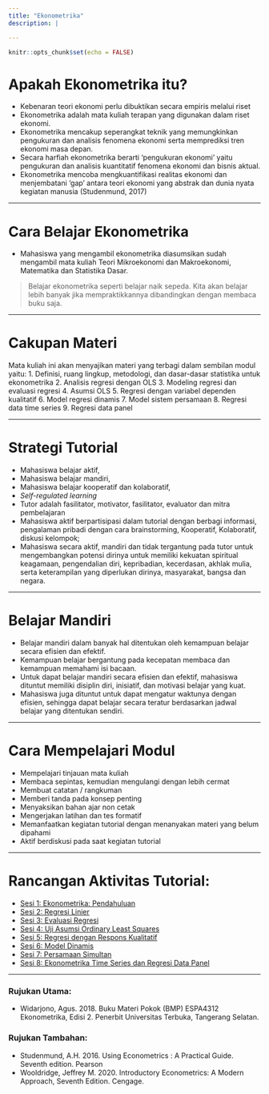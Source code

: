 ```yaml
---
title: "Ekonometrika"
description: |

---
```


```r
knitr::opts_chunk$set(echo = FALSE)
```

# Apakah Ekonometrika itu?

- Kebenaran teori ekonomi perlu dibuktikan secara empiris melalui riset
- Ekonometrika adalah mata kuliah terapan yang digunakan dalam riset ekonomi.
- Ekonometrika mencakup seperangkat teknik yang memungkinkan pengukuran dan analisis fenomena ekonomi serta memprediksi tren ekonomi masa depan.
- Secara harfiah ekonometrika berarti 'pengukuran ekonomi' yaitu pengukuran dan analisis kuantitatif fenomena ekonomi dan bisnis aktual.
- Ekonometrika mencoba mengkuantifikasi realitas ekonomi dan menjembatani 'gap' antara teori ekonomi yang abstrak dan dunia nyata kegiatan manusia (Studenmund, 2017)

---

# Cara Belajar Ekonometrika

- Mahasiswa yang mengambil ekonometrika diasumsikan sudah mengambil mata kuliah Teori Mikroekonomi dan Makroekonomi, Matematika dan Statistika Dasar.

> Belajar ekonometrika seperti belajar naik sepeda. Kita akan belajar lebih banyak jika mempraktikkannya dibandingkan dengan membaca buku saja.

---

# Cakupan Materi

Mata kuliah ini akan menyajikan materi yang terbagi dalam sembilan modul yaitu: 
1. Definisi, ruang lingkup, metodologi, dan dasar-dasar statistika untuk ekonometrika
2. Analisis regresi dengan OLS
3. Modeling regresi dan evaluasi regresi
4. Asumsi OLS
5. Regresi dengan variabel dependen kualitatif
6. Model regresi dinamis
7. Model sistem persamaan
8. Regresi data time series
9. Regresi data panel

---

# Strategi Tutorial

- Mahasiswa belajar aktif, 
- Mahasiswa belajar mandiri, 
- Mahasiswa belajar kooperatif dan kolaboratif, 
- *Self-regulated learning*
- Tutor adalah fasilitator, motivator, fasilitator, evaluator dan mitra pembelajaran
- Mahasiswa aktif berpartisipasi dalam tutorial dengan berbagi informasi, pengalaman pribadi dengan cara brainstorming, Kooperatif, Kolaboratif, diskusi kelompok;
- Mahasiswa secara aktif, mandiri dan tidak tergantung pada tutor untuk mengembangkan potensi dirinya untuk memiliki kekuatan spiritual keagamaan, pengendalian diri, kepribadian, kecerdasan, akhlak mulia, serta keterampilan yang diperlukan dirinya, masyarakat, bangsa dan negara. 

---

# Belajar Mandiri

- Belajar mandiri dalam banyak hal ditentukan oleh kemampuan belajar secara efisien dan efektif. 
- Kemampuan belajar bergantung pada kecepatan membaca dan kemampuan memahami isi bacaan. 
- Untuk dapat belajar mandiri secara efisien dan efektif, mahasiswa dituntut memiliki disiplin diri, inisiatif, dan motivasi belajar yang kuat.
- Mahasiswa juga dituntut untuk dapat mengatur waktunya dengan efisien, sehingga dapat belajar secara teratur berdasarkan jadwal belajar yang ditentukan sendiri.

---

# Cara Mempelajari Modul

- Mempelajari tinjauan mata kuliah
- Membaca sepintas, kemudian mengulangi dengan lebih cermat
- Membuat catatan / rangkuman 
- Memberi tanda pada konsep penting 
- Menyaksikan bahan ajar non cetak
- Mengerjakan latihan dan  tes formatif
- Memanfaatkan kegiatan tutorial dengan menanyakan materi yang belum dipahami
- Aktif berdiskusi pada saat kegiatan tutorial

---

# Rancangan Aktivitas Tutorial:

- [Sesi 1: Ekonometrika: Pendahuluan](https://bangtedy.github.io/ekonometrika/sesi1/sesi1#1)
- [Sesi 2: Regresi Linier](https://bangtedy.github.io/ekonometrika/sesi2/sesi2#1)
- [Sesi 3: Evaluasi Regresi](https://bangtedy.github.io/ekonometrika/sesi3/sesi3#1)
- [Sesi 4: Uji Asumsi Ordinary Least Squares](https://bangtedy.github.io/ekonometrika/sesi4/sesi4#1)
- [Sesi 5: Regresi dengan Respons Kualitatif](https://bangtedy.github.io/ekonometrika/sesi5/sesi5#1)
- [Sesi 6: Model Dinamis](https://bangtedy.github.io/ekonometrika/sesi6/sesi6#1)
- [Sesi 7: Persamaan Simultan](https://bangtedy.github.io/ekonometrika/sesi7/sesi7#1)
- [Sesi 8: Ekonometrika Time Series dan Regresi Data Panel](https://bangtedy.github.io/ekonometrika/sesi8/sesi8#1)

---

### Rujukan Utama:

- Widarjono, Agus. 2018. Buku Materi Pokok (BMP) ESPA4312 Ekonometrika, Edisi 2. Penerbit Universitas Terbuka, Tangerang Selatan.

### Rujukan Tambahan:

- Studenmund, A.H. 2016. Using Econometrics : A Practical Guide. Seventh edition. Pearson
- Wooldridge, Jeffrey M. 2020. Introductory Econometrics: A Modern Approach, Seventh Edition. Cengage.


